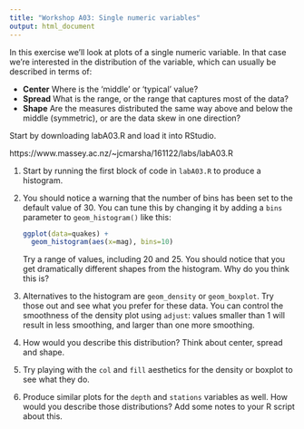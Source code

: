 ```yaml
---
title: "Workshop A03: Single numeric variables"
output: html_document
---
```


In this exercise we'll look at plots of a single numeric variable. In that case we're interested in the distribution of the variable, which can usually be described in terms of:

- **Center** Where is the 'middle' or 'typical' value?
- **Spread** What is the range, or the range that captures most of the data?
- **Shape** Are the measures distributed the same way above and below the middle (symmetric), or are the data skew in one direction?

Start by downloading labA03.R and load it into RStudio.

https://www.massey.ac.nz/~jcmarsha/161122/labs/labA03.R

1. Start by running the first block of code in `labA03.R` to produce a histogram. 
2. You should notice a warning that the number of bins has been set to the default value of 30. You can tune this by changing it by adding a `bins` parameter to `geom_histogram()` like this:

    ```r
    ggplot(data=quakes) +
      geom_histogram(aes(x=mag), bins=10)
    ```

    Try a range of values, including 20 and 25. You should notice that you get dramatically different shapes from the histogram. Why do you think this is?

3. Alternatives to the histogram are `geom_density` or `geom_boxplot`. Try those out and see what you prefer for these data. You can control the smoothness of the density plot using `adjust`: values smaller than 1 will result in less smoothing, and larger than one more smoothing.

4. How would you describe this distribution? Think about center, spread and shape.

5. Try playing with the `col` and `fill` aesthetics for the density or boxplot to see what they do.

6. Produce similar plots for the `depth` and `stations` variables as well. How would you describe those distributions? Add some notes to your R script about this.

